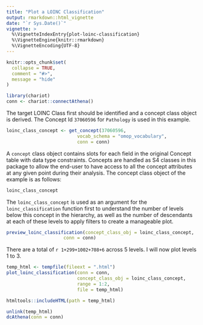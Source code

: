 ```yaml
---
title: "Plot a LOINC Classification"
output: rmarkdown::html_vignette
date: "`r Sys.Date()`"  
vignette: >
  %\VignetteIndexEntry{plot-loinc-classification}
  %\VignetteEngine{knitr::rmarkdown}
  %\VignetteEncoding{UTF-8}
---
```


```r
knitr::opts_chunk$set(
  collapse = TRUE,
  comment = "#>",
  message = "hide"
)
```

```r
library(chariot)
conn <- chariot::connectAthena()
```

The target LOINC Class first should be identified and a concept class object is derived. The Concept Id `37060596` for `Pathology` is used in this example.    

```r
loinc_class_concept <- get_concept(37060596,
                          vocab_schema = "omop_vocabulary",
                          conn = conn)
```

A `concept` class object contains slots for each field in the original Concept table with data type constraints. Concepts are handled as S4 classes in this package to allow the end-user to have access to all the concept attributes at any given point during their analysis. The concept class object of the example is as follows:

```r
loinc_class_concept
```

The `loinc_class_concept` is used as an argument for the `loinc_classification` function first to understand the number of levels below this concept in the hierarchy, as well as the number of descendants at each of these levels to apply filters to create a manageable plot.  

```r
preview_loinc_classification(concept_class_obj = loinc_class_concept,
                     conn = conn)
```

There are a total of `r 1+299+1002+708+6` across 5 levels. I will now plot levels 1 to 3. 

```r
temp_html <- tempfile(fileext = ".html")
plot_loinc_classification(conn = conn,
                          concept_class_obj = loinc_class_concept,
                          range = 1:2,
                          file = temp_html)
```

```r
htmltools::includeHTML(path = temp_html)
```



```r
unlink(temp_html)
dcAthena(conn = conn)
```

